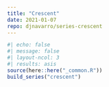 ```yaml
---
title: "Crescent"
date: 2021-01-07
repo: djnavarro/series-crescent
---
```

  
```r
#| echo: false
#| message: false
#| layout-ncol: 3
#| results: asis
source(here::here("_common.R"))
build_series("crescent")
```
